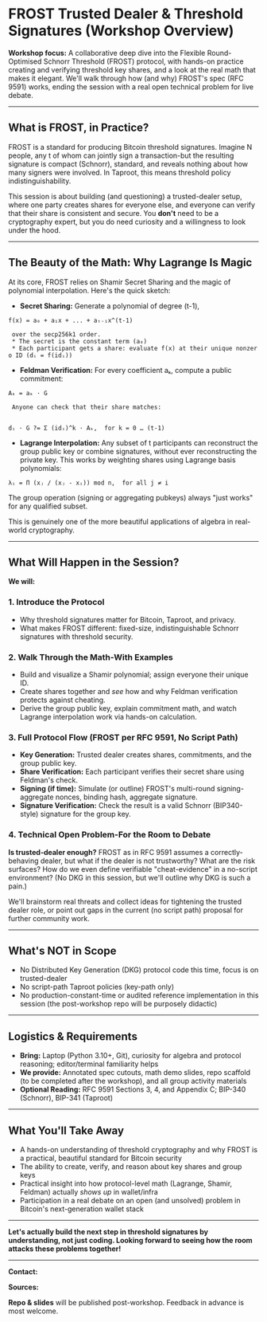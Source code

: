 = FROST Trusted Dealer & Threshold Signatures (Workshop Overview) =

'''Workshop focus:''' A collaborative deep dive into the Flexible Round-Optimised Schnorr Threshold (FROST) protocol, with hands-on practice creating and verifying threshold key shares, and a look at the real math that makes it elegant. We'll walk through how (and why) FROST's spec (RFC 9591) works, ending the session with a real open technical problem for live debate.

----

== What is FROST, in Practice? ==

FROST is a standard for producing Bitcoin threshold signatures. Imagine N people, any t of whom can jointly sign a transaction-but the resulting signature is compact (Schnorr), standard, and reveals nothing about how many signers were involved. In Taproot, this means threshold policy indistinguishability.

This session is about building (and questioning) a trusted-dealer setup, where one party creates shares for everyone else, and everyone can verify that their share is consistent and secure. You '''don't''' need to be a cryptography expert, but you do need curiosity and a willingness to look under the hood.

----

== The Beauty of the Math: Why Lagrange Is Magic ==

At its core, FROST relies on Shamir Secret Sharing and the magic of polynomial interpolation. Here's the quick sketch:

* '''Secret Sharing:''' Generate a polynomial of degree (t-1),
  <pre>f(x) = a₀ + a₁x + ... + aₜ₋₁x^(t-1)</pre>
  over the secp256k1 order.
  * The secret is the constant term (a₀)
  * Each participant gets a share: evaluate f(x) at their unique nonzero ID (dᵢ = f(idᵢ))

* '''Feldman Verification:''' For every coefficient aₖ, compute a public commitment:
  <pre>Aₖ = aₖ · G</pre>
  Anyone can check that their share matches:
  <pre>dᵢ · G ?= Σ (idᵢ)^k · Aₖ,  for k = 0 … (t-1)</pre>

* '''Lagrange Interpolation:''' Any subset of t participants can reconstruct the group public key or combine signatures, without ever reconstructing the private key. This works by weighting shares using Lagrange basis polynomials:
  <pre>λᵢ = Π (xⱼ / (xⱼ - xᵢ)) mod n,  for all j ≠ i</pre>

The group operation (signing or aggregating pubkeys) always "just works" for any qualified subset.

This is genuinely one of the more beautiful applications of algebra in real-world cryptography.

----

== What Will Happen in the Session? ==

'''We will:'''

=== 1. Introduce the Protocol ===
* Why threshold signatures matter for Bitcoin, Taproot, and privacy. 
* What makes FROST different: fixed-size, indistinguishable Schnorr signatures with threshold security.

=== 2. Walk Through the Math-With Examples ===
* Build and visualize a Shamir polynomial; assign everyone their unique ID.
* Create shares together and ''see'' how and why Feldman verification protects against cheating.
* Derive the group public key, explain commitment math, and watch Lagrange interpolation work via hands-on calculation.

=== 3. Full Protocol Flow (FROST per RFC 9591, No Script Path) ===
* '''Key Generation:''' Trusted dealer creates shares, commitments, and the group public key.
* '''Share Verification:''' Each participant verifies their secret share using Feldman's check.
* '''Signing (if time):''' Simulate (or outline) FROST's multi-round signing-aggregate nonces, binding hash, aggregate signature.
* '''Signature Verification:''' Check the result is a valid Schnorr (BIP340-style) signature for the group key.

=== 4. Technical Open Problem-For the Room to Debate ===
'''Is trusted-dealer enough?'''  
FROST as in RFC 9591 assumes a correctly-behaving dealer, but what if the dealer is not trustworthy? What are the risk surfaces? How do we even define verifiable "cheat-evidence" in a no-script environment?  
(No DKG in this session, but we'll outline why DKG is such a pain.)

We'll brainstorm real threats and collect ideas for tightening the trusted dealer role, or point out gaps in the current (no script path) proposal for further community work.

----

== What's NOT in Scope ==

* No Distributed Key Generation (DKG) protocol code this time, focus is on trusted-dealer
* No script-path Taproot policies (key-path only)
* No production-constant-time or audited reference implementation in this session (the post-workshop repo will be purposely didactic)

----

== Logistics & Requirements ==

* '''Bring:''' Laptop (Python 3.10+, Git), curiosity for algebra and protocol reasoning; editor/terminal familiarity helps  
* '''We provide:''' Annotated spec cutouts, math demo slides, repo scaffold (to be completed after the workshop), and all group activity materials  
* '''Optional Reading:''' RFC 9591 Sections 3, 4, and Appendix C; BIP-340 (Schnorr), BIP-341 (Taproot)

----

== What You'll Take Away ==

* A hands-on understanding of threshold cryptography and why FROST is a practical, beautiful standard for Bitcoin security  
* The ability to create, verify, and reason about key shares and group keys  
* Practical insight into how protocol-level math (Lagrange, Shamir, Feldman) actually ''shows up'' in wallet/infra  
* Participation in a real debate on an open (and unsolved) problem in Bitcoin's next-generation wallet stack

----

'''Let's actually build the next step in threshold signatures by understanding, not just coding. Looking forward to seeing how the room attacks these problems together!'''

----

'''Contact:'''

'''Sources:'''

'''Repo & slides''' will be published post-workshop. Feedback in advance is most welcome.

